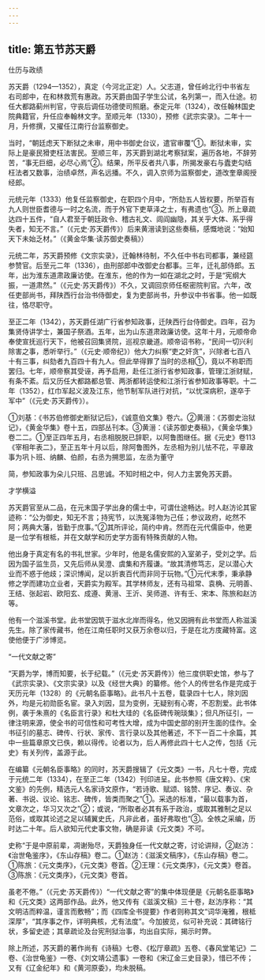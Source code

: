 ```yaml
---
---
---
```

title: 第五节苏天爵
---



仕历与政绩

苏天爵（1294—1352），真定（今河北正定）人。父志道，曾任岭北行中书省左右司郎中，在和林救荒有惠政。苏天爵由国子学生公试，名列第一，而入仕途。初任大都路蓟州判官，守丧后调任功德使司照磨。泰定元年（1324），改任翰林国史院典籍官，升任应奉翰林文字。至顺元年（1330），预修《武宗实录》。二年十一月，升修撰，又擢任江南行台监察御史。

当时，“朝廷虑天下断狱之未审，用中书御史台议，遣官审覆”①。断狱未审，实际上是豪民猾吏枉法害民。至顺三年，苏天爵到湖北考察狱案，遍历各地，不辞劳苦，“事无巨细，必尽心焉”②。结果，所平反者共八事，所揭发豪右与蠹吏勾结枉法者又数事，治绩卓然，声名远播。不久，调入京师为监察御史，道改奎章阁授经郎。

元统元年（1333）他复任监察御史，在职四个月中，“所劾五人皆权要，所举百有九人则世臣耆德与一时之名流，而于外官下吏草泽之士，有弗遗也”③。所上章疏达四十五件，“自人君至于朝廷政令、稽古礼文、闾阎幽隐，其关乎大体、系乎得失者，知无不言。”（《元史·苏天爵传》）后来黄溍读到这些奏稿，感慨地说：“始知天下未始乏材。”（《黄金华集·读苏御史奏稿》）

元统二年，苏天爵预修《文宗实录》，迁翰林待制，不久任中书右司都事，兼经筵参赞官。后至元二年（1336），由刑部郎中改御史台都事。三年，迁礼部侍郎。五年，出为淮东道肃政廉访使。在淮东，他的作为一如在湖北之时，于是“宪纲大振，一道肃然。”（《元史·苏天爵传》）不久，又调回京师任枢密院判官。六年，改任吏部尚书，拜陕西行台治书侍御史，复为吏部尚书，升参议中书省事。他一如既往，恪尽职守。

至正二年（1342），苏天爵任湖广行省参知政事，迁陕西行台侍御史。四年，召为集贤侍讲学士，兼国子祭酒。五年，出为山东道肃政廉访使。这年十月，元顺帝命奉使宣抚巡行天下，他被召回集贤院，巡视京畿道。顺帝诏书称，“民间一切兴利除害之事，悉听举行。”（《元史·顺帝纪》）他大力纠察“吏之奸贪”，兴除者七百八十有三事，纠劾者九百四十有九人。但此举得罪了当时的丞相①，竟以不称职而罢归。七年，顺帝察其受诬，再予启用，赴任江浙行省参知政事，管理江浙财赋，有条不紊。后又历任大都路都总管、两浙都转运使和江浙行省参知政事等职。十二年（1352），红巾军起义波及江东，他节制军队进行对抗，“以忧深病积，遂卒于军中”（《元史·苏天爵传》）。

①刘基：《书苏伯修御史断狱记后》，《诚意伯文集》卷六。②黄溍：《苏御史治狱记》，《黄金华集》卷十五，四部丛刊本。③黄溍：《读苏御史奏稿》，《黄金华集》卷二二。①至正四年五月，右丞相脱脱已辞职，以阿鲁图继任。据《元史》卷113《宰相年表二》，至正五年十月以后，除阿鲁图外，左丞相为别儿怯不花，平章政事为巩卜班、纳麟、伯颜，右丞为搠思监，左丞为董守

简，参知政事为朵儿只班、吕思诚。不知时相之中，何人力主罢免苏天爵。

才学横溢

苏天爵官至从二品，在元末国子学出身的儒士中，可谓仕途畅达。时人赵汸论其宦迹称：“公为御史，知无不言；持宪节，以洗冤泽物为己任；参议政府，屹然不阿；两典大藩，皆勤于庶事。”②其所评论，简约中肯。然而在元代儒臣中，他更是一位学有根柢，并在文献学和历史学方面有特殊贡献的人物。

他出身于真定有名的书礼世家。少年时，他是名儒安熙的入室弟子，受刘之学。后因为国子监生员，又先后师从吴澄、虞集和齐履谦。“故其清修笃志，足以潜心大业而不惑于他歧；深识博闻，足以折衷百代而非同于玩物。”①元代末季，秉承静修之学而建功立业者，天爵实为殿军。其学林师友，还有马祖常、袁桷、元明善、王结、张起岩、欧阳玄、成遵、黄溍、王沂、吴师道、许有壬、宋本、陈旅和赵汸等。

他有一个滋溪书堂。此书堂因筑于滋水北岸而得名，他又因拥有此书堂而人称滋溪先生。除了家传藏书，他在江南任职时又获万余卷以归，于是在北方庋藏特富。这使他便于广涉博览。

“一代文献之寄”

“天爵为学，博而知要，长于纪载。”（《元史·苏天爵传》）他三度供职史馆，参与了《武宗实录》、《文宗实录》以及《经世大典》的纂修。他个人的传世名作是完成于天历元年（1328）的《元朝名臣事略》。此书凡十五卷，载录四十七人，除刘因外，均是元初勋臣名宦。录入刘因，显为变例，无疑别有心寄，不忍割爱。此书体例，袭于朱熹的《名臣言行录》和杜大珪的《名臣碑传琬琰集》；但凡所征引，一律注明来源，使全书的可信性和可考性大增，成为中国史部的别开生面的佳作。全书征引的墓志、碑传、行状、家传、言行录以及其他著述，不下一百二十余篇，其中一些篇章原文已佚，赖以得传。论者以为，后人再修此四十七人之传，包括《元史》有关列传，盖源于此。

在编纂《元朝名臣事略》的同时，苏天爵搜辑了《元文类》一书，凡七十卷，完成于元统二年（1334），在至正二年（1342）刊印进呈。此书参照《唐文粹》、《宋文鉴》的先例，精选元人名家诗文原作，“若诗歌、赋颂、铭赞、序记、奏议、杂著、书说、议论、铭志、碑传，皆类而聚之”①。采选的标准，“最以载事为首，文章次之，华习又次之”②；或说，“所取者必其有系于政治，或取其雅制之足以范俗，或取其论述之足以辅翼史氏，凡非此者，虽好弗取也”③。全帙之采编，历时达二十年。后人欲知元代史事文物，确是非读《元文类》不可。

史称“于是中原前辈，凋谢殆尽，天爵独身任一代文献之寄，讨论讲辩，②赵汸：《治世龟鉴序》，《东山存稿》卷二。①赵汸：《滋溪文稿序》，《东山存稿》卷二。①陈旅：《元文类序》，《元文类》卷首。②王理：《元文类序》，《元文类》卷首。③陈旅：《元文类序》，《元文类》卷首。

虽老不倦。”（《元史·苏天爵传》）“一代文献之寄”的集中体现便是《元朝名臣事略》和《元文类》这两部作品。此外，他又传有《滋溪文稿》三十卷，赵汸序称：“其文明洁而粹温，谨言而敷畅”；而《四库全书提要》作者则称其文“词华淹雅，根柢深厚”，“其序事之作，详明典核，尤有法度”。今加披览，似可补充说：其碑铭行状，多留史迹；其章疏论及台宪刑狱治事，均出自实际，揭示时弊。

除上所述，苏天爵的著作尚有《诗稿》七卷、《松厅章疏》五卷、《春风堂笔记》二卷、《治世龟鉴》一卷、《刘文靖公遗事》一卷和《宋辽金三史目录》，惜已不传；又有《辽金纪年》和《黄河原委》，均未脱稿。